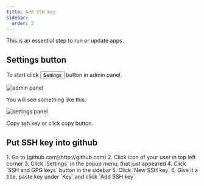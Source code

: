 ```yaml
---
title: Add SSH key
sidebar:
  order: 2
---
```




This is an essential step to run or update apps.

## Settings button

To start click <button class="button button--primary">Settings</button> button in admin panel.

![admin panel](@/assets/empty-jakeloud.png)

You will see something like this.

![settings panel](@/assets/settings-panel.png)

Copy ssh key or click copy button.

## Put SSH key into github

<Steps>
1. Go to [github.com](http://github.com)
2. Click icon of your user in top left corner
3. Click `Settings` in the popup menu, that just appeared
4. Click `SSH and GPG keys` button in the sidebar
5. Click `New SSH key`
6. Give it a title, paste key under `Key` and click `Add SSH key`
</Steps>
